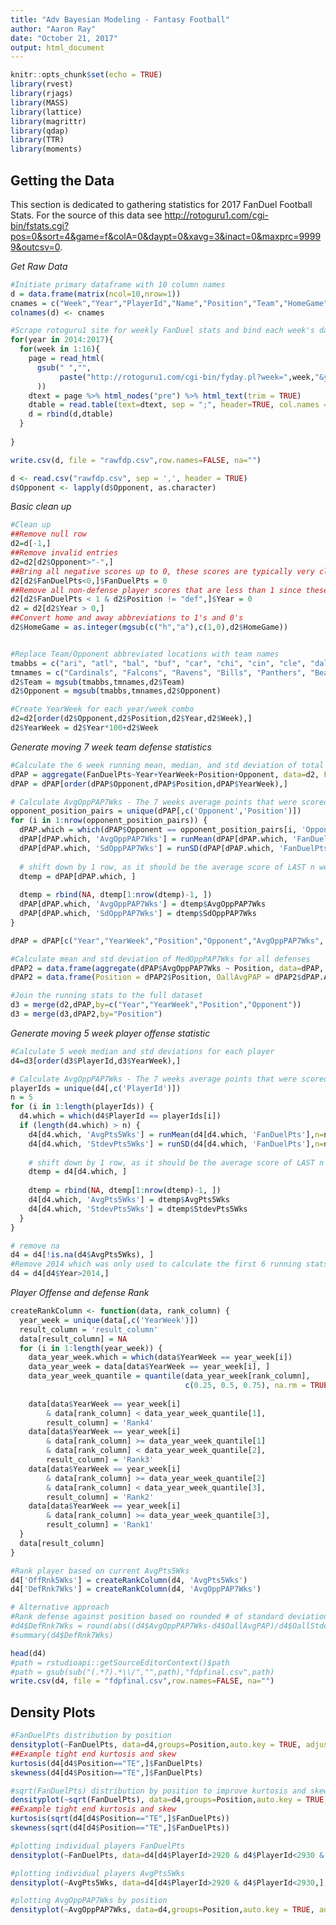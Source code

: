 ```yaml
---
title: "Adv Bayesian Modeling - Fantasy Football"
author: "Aaron Ray"
date: "October 21, 2017"
output: html_document
---
```


```r
knitr::opts_chunk$set(echo = TRUE)
library(rvest)
library(rjags)
library(MASS)
library(lattice)
library(magrittr)
library(qdap)
library(TTR)
library(moments)
```

## Getting the Data

This section is dedicated to gathering statistics for 2017 FanDuel Football Stats. For the source of this data see <http://rotoguru1.com/cgi-bin/fstats.cgi?pos=0&sort=4&game=f&colA=0&daypt=0&xavg=3&inact=0&maxprc=99999&outcsv=0>.


*Get Raw Data*
```r
#Initiate primary dataframe with 10 column names
d = data.frame(matrix(ncol=10,nrow=1))
cnames = c("Week","Year","PlayerId","Name","Position","Team","HomeGame","Opponent","FanDuelPts","FanDuelSalary")
colnames(d) <- cnames

#Scrape rotoguru1 site for weekly FanDuel stats and bind each week's data to 'd'
for(year in 2014:2017){
  for(week in 1:16){
    page = read_html(
      gsub(" ","",
           paste("http://rotoguru1.com/cgi-bin/fyday.pl?week=",week,"&year=",year ,"&game=fd&scsv=1")
      ))
    dtext = page %>% html_nodes("pre") %>% html_text(trim = TRUE)
    dtable = read.table(text=dtext, sep = ";", header=TRUE, col.names = cnames, quote=NULL)
    d = rbind(d,dtable)
  }
  
}

write.csv(d, file = "rawfdp.csv",row.names=FALSE, na="")
```

```r
d <- read.csv("rawfdp.csv", sep = ',', header = TRUE)
d$Opponent <- lapply(d$Opponent, as.character)
```

*Basic clean up*
```r

#Clean up
##Remove null row
d2=d[-1,]
##Remove invalid entries
d2=d2[d2$Opponent>"-",]
##Bring all negative scores up to 0, these scores are typically very close to 0 anyway
d2[d2$FanDuelPts<0,]$FanDuelPts = 0
##Remove all non-defense player scores that are less than 1 since these players most likely didn't play or played very little
d2[d2$FanDuelPts < 1 & d2$Position != "def",]$Year = 0
d2 = d2[d2$Year > 0,]
##Convert home and away abbreviations to 1's and 0's
d2$HomeGame = as.integer(mgsub(c("h","a"),c(1,0),d2$HomeGame))


#Replace Team/Opponent abbreviated locations with team names
tmabbs = c("ari", "atl", "bal", "buf", "car", "chi", "cin", "cle", "dal", "den", "det", "gnb", "hou", "ind", "jac", "kan", "lac", "lar", "mia", "min", "nor", "nwe", "nyg", "nyj", "oak", "phi", "pit", "sdg", "sea", "sfo", "stl", "tam", "ten", "was")
tmnames = c("Cardinals", "Falcons", "Ravens", "Bills", "Panthers", "Bears", "Bengals", "Browns", "Cowboys", "Broncos", "Lions", "Packers", "Texans", "Colts", "Jaguars", "Chiefs", "Chargers", "Rams", "Dolphins", "Vikings", "Saints", "Patriots", "Giants", "Jets", "Raiders", "Eagles", "Steelers", "Chargers", "Seahawks", "49ers", "Rams", "Buccaneers", "Titans", "Redskins")
d2$Team = mgsub(tmabbs,tmnames,d2$Team)
d2$Opponent = mgsub(tmabbs,tmnames,d2$Opponent)

#Create YearWeek for each year/week combo
d2=d2[order(d2$Opponent,d2$Position,d2$Year,d2$Week),]
d2$YearWeek = d2$Year*100+d2$Week
```

*Generate moving 7 week team defense statistics*
```r

#Calculate the 6 week running mean, median, and std deviation of total points scored against each defense by each position
dPAP = aggregate(FanDuelPts~Year+YearWeek+Position+Opponent, data=d2, FUN=sum)
dPAP = dPAP[order(dPAP$Opponent,dPAP$Position,dPAP$YearWeek),]

# Calculate AvgOppPAP7Wks - The 7 weeks average points that were scored on by players who play a certain position for a given team
opponent_position_pairs = unique(dPAP[,c('Opponent','Position')])
for (i in 1:nrow(opponent_position_pairs)) {
  dPAP.which = which(dPAP$Opponent == opponent_position_pairs[i, 'Opponent'] & dPAP$Position == opponent_position_pairs[i, 'Position'])
  dPAP[dPAP.which, 'AvgOppPAP7Wks'] = runMean(dPAP[dPAP.which, 'FanDuelPts'],n=7)
  dPAP[dPAP.which, 'SdOppPAP7Wks'] = runSD(dPAP[dPAP.which, 'FanDuelPts'],n=7)
  
  # shift down by 1 row, as it should be the average score of LAST n weeks(excluding current week)
  dtemp = dPAP[dPAP.which, ]
  
  dtemp = rbind(NA, dtemp[1:nrow(dtemp)-1, ])
  dPAP[dPAP.which, 'AvgOppPAP7Wks'] = dtemp$AvgOppPAP7Wks
  dPAP[dPAP.which, 'SdOppPAP7Wks'] = dtemp$SdOppPAP7Wks
}

dPAP = dPAP[c("Year","YearWeek","Position","Opponent","AvgOppPAP7Wks", "SdOppPAP7Wks")]
```

```r
#Calculate mean and std deviation of MedOppPAP7Wks for all defenses
dPAP2 = data.frame(aggregate(dPAP$AvgOppPAP7Wks ~ Position, data=dPAP, function(x) c(mean=mean(x), sd=sd(x))))
dPAP2 = data.frame(Position = dPAP2$Position, OallAvgPAP = dPAP2$dPAP.AvgOppPAP7Wks[,1], OallStdevPAP = dPAP2$dPAP.AvgOppPAP7Wks[,2])

#Join the running stats to the full dataset
d3 = merge(d2,dPAP,by=c("Year","YearWeek","Position","Opponent"))
d3 = merge(d3,dPAP2,by="Position")
```

*Generate moving 5 week player offense statistic*
```r
#Calculate 5 week median and std deviations for each player
d4=d3[order(d3$PlayerId,d3$YearWeek),]

# Calculate AvgOppPAP7Wks - The 7 weeks average points that were scored on by players who play a certain position for a given team
playerIds = unique(d4[,c('PlayerId')])
n = 5
for (i in 1:length(playerIds)) {
  d4.which = which(d4$PlayerId == playerIds[i])
  if (length(d4.which) > n) {
    d4[d4.which, 'AvgPts5Wks'] = runMean(d4[d4.which, 'FanDuelPts'],n=n)
    d4[d4.which, 'StdevPts5Wks'] = runSD(d4[d4.which, 'FanDuelPts'],n=n)
    
    # shift down by 1 row, as it should be the average score of LAST n weeks(excluding current week)
    dtemp = d4[d4.which, ]
    
    dtemp = rbind(NA, dtemp[1:nrow(dtemp)-1, ])
    d4[d4.which, 'AvgPts5Wks'] = dtemp$AvgPts5Wks
    d4[d4.which, 'StdevPts5Wks'] = dtemp$StdevPts5Wks    
  }
}

```

```r
# remove na
d4 = d4[!is.na(d4$AvgPts5Wks), ]
#Remove 2014 which was only used to calculate the first 6 running stats of 2015
d4 = d4[d4$Year>2014,]
```

*Player Offense and defense Rank*
```r
createRankColumn <- function(data, rank_column) {
  year_week = unique(data[,c('YearWeek')])
  result_column = 'result_column'
  data[result_column] = NA
  for (i in 1:length(year_week)) {
    data_year_week.which = which(data$YearWeek == year_week[i])
    data_year_week = data[data$YearWeek == year_week[i], ]
    data_year_week_quantile = quantile(data_year_week[rank_column],
                                       c(0.25, 0.5, 0.75), na.rm = TRUE)
    
    data[data$YearWeek == year_week[i] 
        & data[rank_column] < data_year_week_quantile[1],
        result_column] = 'Rank4'
    data[data$YearWeek == year_week[i]
        & data[rank_column] >= data_year_week_quantile[1] 
        & data[rank_column] < data_year_week_quantile[2],
        result_column] = 'Rank3'
    data[data$YearWeek == year_week[i]
        & data[rank_column] >= data_year_week_quantile[2] 
        & data[rank_column] < data_year_week_quantile[3],
        result_column] = 'Rank2'
    data[data$YearWeek == year_week[i] 
        & data[rank_column] >= data_year_week_quantile[3],
        result_column] = 'Rank1'  
  }
  data[result_column]
}

#Rank player based on current AvgPts5Wks 
d4['OffRnk5Wks'] = createRankColumn(d4, 'AvgPts5Wks')
d4['DefRnk7Wks'] = createRankColumn(d4, 'AvgOppPAP7Wks')

# Alternative approach
#Rank defense against position based on rounded # of standard deviations from the overall average
#d4$DefRnk7Wks = round(abs((d4$AvgOppPAP7Wks-d4$OallAvgPAP)/d4$OallStdevPAP))+1
#summary(d4$DefRnk7Wks)
```

```r

head(d4)
#path = rstudioapi::getSourceEditorContext()$path
#path = gsub(sub("(.*?).*\\/","",path),"fdpfinal.csv",path)
write.csv(d4, file = "fdpfinal.csv",row.names=FALSE, na="")
```


## Density Plots

```r
#FanDuelPts distribution by position
densityplot(~FanDuelPts, data=d4,groups=Position,auto.key = TRUE, adjust=1.2)
##Example tight end kurtosis and skew
kurtosis(d4[d4$Position=="TE",]$FanDuelPts)
skewness(d4[d4$Position=="TE",]$FanDuelPts)

#sqrt(FanDuelPts) distribution by position to improve kurtosis and skew
densityplot(~sqrt(FanDuelPts), data=d4,groups=Position,auto.key = TRUE, adjust=1.2)
##Example tight end kurtosis and skew
kurtosis(sqrt(d4[d4$Position=="TE",]$FanDuelPts))
skewness(sqrt(d4[d4$Position=="TE",]$FanDuelPts))

#plotting individual players FanDuelPts
densityplot(~FanDuelPts, data=d4[d4$PlayerId>2920 & d4$PlayerId<2930 & d4$Year==2016,],groups=Name,auto.key = TRUE, adjust=1.2)

#plotting individual players AvgPts5Wks
densityplot(~AvgPts5Wks, data=d4[d4$PlayerId>2920 & d4$PlayerId<2930,],groups=Name,auto.key = TRUE, adjust=1.2)

#plotting AvgOppPAP7Wks by position
densityplot(~AvgOppPAP7Wks, data=d4,groups=Position,auto.key = TRUE, adjust=1.2)

```

